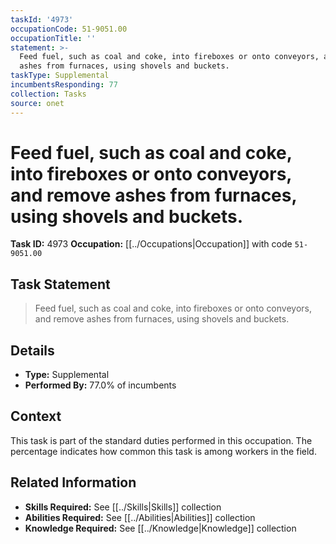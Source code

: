 ```yaml
---
taskId: '4973'
occupationCode: 51-9051.00
occupationTitle: ''
statement: >-
  Feed fuel, such as coal and coke, into fireboxes or onto conveyors, and remove
  ashes from furnaces, using shovels and buckets.
taskType: Supplemental
incumbentsResponding: 77
collection: Tasks
source: onet
---
```

# Feed fuel, such as coal and coke, into fireboxes or onto conveyors, and remove ashes from furnaces, using shovels and buckets.

**Task ID:** 4973
**Occupation:** [[../Occupations|Occupation]] with code `51-9051.00`

## Task Statement

> Feed fuel, such as coal and coke, into fireboxes or onto conveyors, and remove ashes from furnaces, using shovels and buckets.

## Details

- **Type:** Supplemental
- **Performed By:** 77.0% of incumbents

## Context

This task is part of the standard duties performed in this occupation. The percentage indicates how common this task is among workers in the field.

## Related Information

- **Skills Required:** See [[../Skills|Skills]] collection
- **Abilities Required:** See [[../Abilities|Abilities]] collection
- **Knowledge Required:** See [[../Knowledge|Knowledge]] collection
